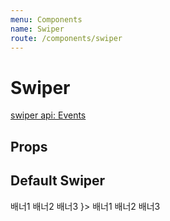 ```yaml
---
menu: Components
name: Swiper
route: /components/swiper
---
```



# Swiper

[swiper api: Events](https://idangero.us/swiper/api/#events)

## Props

<PropsTable of={Swiper} />

## Default Swiper

<Playground>
  <Swiper>
    <Slide>
      <PlayGroundBanner backgroundColor={Colors.red100} fill>
        배너1
      </PlayGroundBanner>
    </Slide>
    <Slide>
      <PlayGroundBanner backgroundColor={Colors.red200} fill>
        배너2
      </PlayGroundBanner>
    </Slide>
    <Slide>
      <PlayGroundBanner backgroundColor={Colors.red300} fill>
        배너3
      </PlayGroundBanner>
    </Slide>
  </Swiper>
  <Swiper navigationChildren={<ArrowNavigation />}>
    <Slide>
      <PlayGroundBanner backgroundColor={Colors.red100} fill>
        배너1
      </PlayGroundBanner>
    </Slide>
    <Slide>
      <PlayGroundBanner backgroundColor={Colors.red200} fill>
        배너2
      </PlayGroundBanner>
    </Slide>
    <Slide>
      <PlayGroundBanner backgroundColor={Colors.red300} fill>
        배너3
      </PlayGroundBanner>
    </Slide>
  </Swiper>
</Playground>
